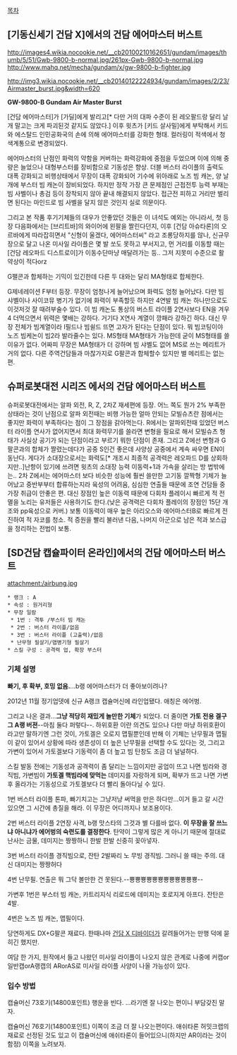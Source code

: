 [[목차]]

== [기동신세기 건담 X]에서의 건담 에어마스터 버스트 ==

http://images4.wikia.nocookie.net/__cb20100210162651/gundam/images/thumb/5/51/Gwb-9800-b-normal.jpg/261px-Gwb-9800-b-normal.jpg
http://www.mahq.net/mecha/gundam/x/gw-9800-b-fighter.jpg

http://img3.wikia.nocookie.net/__cb20140122224934/gundam/images/2/23/Airmaster_burst.jpg&width=620

'''GW-9800-B Gundam Air Master Burst'''

[건담 에어마스터]가 [가딜]에게 발리고[* 다만 거의 대파 수준이 된 레오팔드랑 달리 날개 말고는 크게 파괴된것 같지도 않았다.] 이후 윗츠가 [키드 살사밀]에게 부탁해서 키드와 에스탈드 인민공화국의 손에 의해 에어마스터를 강화한 형태. 컬러링이 적색에서 청색계통으로 변경되었다.

에어마스터의 난점인 화력의 약함을 커버하는 화력강화에 중점을 두었으며 이에 의해 중량은 늘었으나 대형부스터를 장비함으로 기동성은 향상. 더블 버스터 라이플의 출력도 대폭 강화되고 비행상태에서 무장이 대폭 강화되어 기수에 위아래로 노즈 빔 캐논, 양 날개에 부스터 빔 캐논이 장비되었다. 하지만 정작 가장 큰 문제점인 근접전투 능력 부재는 빔 사벨이나 총검 등이 장착되지 않아 끝내 해결되지 않았다. 접근전 피하고 거리만 벌리면 된다는 마인드로 빔 사벨을 달지 않은 것인지 실로 의문이다.

그리고 본 작품 후기기체들의 대우가 안좋았던 것들은 이 녀석도 예외는 아니라서, 첫 등장 다음화에서는 [브리트바]의 와이어에 왼팔을 짤린다던지, 이후 [건담 아슈타론]의 오르바에게 따라잡히면서 "신형이 울겠다, 에어마스터씨" 라고 조롱당하지를 않나, 신규무장으로 달고 나온 미사일 라이플은 몇 발 쏘도 못하고 부서지고, 먼 거리를 이동할 때는 [건담 레오파드 디스트로이]가 이동수단마냥 매달려가는 등.. 그저 지못미 수준으로 활약상이 적다orz

G팰콘과 합체하는 기믹이 있긴한데 다른 두 대와는 달리 MA형태로 합체한다.

G제네레이션 F부터 등장. 무장이 엄청나게 늘어났으며 화력도 엄청 늘어났다.
다만 빔 샤벨이나 사이코뮤 병기가 없기에 화력이 부족할듯 하지만 4연발 빔 캐논 하나만으로도 이것저것 잘 때려부술수 있다. 이 빔 캐논도 통상의 버스트 라이플 2연사보다 EN을 겨우 4 더먹으면서 위력은 몇배는 강하다.
거기다 X연사 계열이 깡패라 강하긴 하다. 대신 무장 전체가 빔계열이라 I필드나 빔쉴드 뜨면 고자가 된다는 단점이 있다.
뭐 빔코팅이야 노즈 빔케논이 빔2라 발라줄수는 있다.
MS형태 MA형태가 가능한데 굳이 MS형태를 쓸 이유가 없다. 어짜피 무장은 MA형태가 더 강하며 빔 샤벨도 없어 MS로 쓰는 메리트가 거의 없다.
다른 주역건담들과 마찮가지로 G팔콘과 합체할수 있지만 별 메리트는 없는 편.


== 슈퍼로봇대전 시리즈 에서의 건담 에어마스터 버스트 ==
슈퍼로봇대전에서는 알파 외전, R, Z, 2차Z 재세편에 등장. 
어느 쪽도 뭔가 2% 부족한 상태라는 것이 난점으로 알파 외전때는 비행 가능한 얼마 안되는 모빌슈츠란 점에서는 좋지만 화력이 부족하다는 점이 그 장점을 갉아먹는다.
R에서는 알파외전때 있었던 버스터 라이플 연사가 없어지면서 최대 화력무기를 쓸라면 변형을 필요로 해서 모빌슈츠 형태가 사실상 공기가 되는 단점이라고 부르기 뭐한 단점이 존재. 
그리고 Z에선 변형과 G팔콘과의 합체가 짤렸는데다가 공중 S인건 좋은데 사양상 공중에서 계속 싸우면 EN이 동난다. 게다가 소대장으로서는 화력도[* 개조시 최종적 공격력은 레오파드 D를 상회하지만..]난항이 있기에 쓰려면 윗츠의 소대장 능력 이동력+1과 가속을 살리는 방 법밖에는..
2차 Z에서는 에어마스터 보다 비슷한 성능에 훨씬 쓸만한 고기동 깔짝형 기체가 늘어났고 중반부부터 합류하는지라 육성의 어려움, 심심한 연출들 때문에 조연 건담들 중 가장 취급이 안좋은 편. 대신 장점인 높은 이동력 때문에 다회차 플레이시 빠르게 적 전멸을 노리는 유저들은 사용하기도 한다.(낮은 공격력은 다회차 플레이의 장점인 15단 개조와 pp육성으로 커버.) 보통 이동력이 매우 높은 아리오스와 에어마스터B로 빠르게 전진하여 적 자코를 청소. 적 증원을 빨리 불러낸 다음, 나머지 아군으로 남은 적과 보스급을 정리하는 전법이 보통.
== [SD건담 캡슐파이터 온라인]에서의 건담 에어마스터 버스트 ==
attachment:/airbung.jpg
 * 랭크 : A
 * 속성 : 원거리형
 * 무장 일람
  * 1번 : 격투 /부스터 빔 캐논
  * 2번 : 버스터 라이플/없음
  * 3번 : 버스터 라이플 (고출력)/없음
  * 난무형 필살기/맵병기형 필살기
 * 스킬 구성 : 공격력 업, 확장 부스터
=== 기체 설명 ===
'''빠기, 후 확부, 호밍 없음.'''...b랭 에어마스터가 더 좋아보이려나?

2012년 11월 정기업뎃에 신규 A랭크 캡슐머신에 라인업됐다. 애칭은 에어벙.

그리고 나온 결과...'''그냥 적당히 재밌게 놀만한 기체'''가 되었다. 더 줄이면 '''가토 전용 겔구그 A랭 버젼'''--마침 둘다 퍼렇다--. 하위호환 이란 의견도 있으나 다만 마냥 하위호환이라고만 말하기엔 그런 것이, 가토겔은 오로지 맵필뿐인데 반해 이 기체는 난무필과 맵필이 같이 있어서 상황에 따라 생존성이 더 높은 난무필을 선택할 수도 있다는 것, 그리고 가변이 있어서 가토겔보다 기동력이 좀 더 높고 빔 탄창도 조금 더 널널하다.

스킬 발동 전에는 기동성과 공격력이 좀 달리는 느낌이지만 공업이 뜨고 나면 빔라와 경직빔, 가변빔이 '''가토겔 핵빔라에 맞먹는''' 데미지를 자랑하게 되며, 확부가 뜨고 나면 가변후 올라가는 기동성으로 가토겔보다 더 빨리 돌아다닐 수 있다.

1번 버스터 라이플 톤파, 빠기치고는 그냥저냥 써먹을 만은 하다만...이거 들고 갈 시간 있으면 그 시간에 총질을 해라. 이 무장은 어디까지나 보조용이다.

2번 버스터 라이플 2연장 사격, b랭 맛스타의 그것과 별 다를바 없다. '''이 무장을 잘 쓰느냐 아니냐가 에어벙의 숙련도를 결정한다'''. 탄약이 그렇게 많은 게 아니기 때문에 절대로 난사는 금물, 데미지는 짱짱하니 한발 한발 신중히 꽂아넣자.

3번 버스터 라이플 경직빔으로, 잔탄 2발짜리 노 무빙 경직빔. 그러니 쓸 때는 주의. 대신 대미지는 짱짱허다

4번 난무필. 연출은 뭐 그닥 볼만한 건 못된다.--뿅뿅뿅뿅뿅뿅뿅뿅뿅뿅뿅뿅--

가변후 1번은 부스터 빔 캐논, 카트리지식 리로드에 데미지는 호로지게 아프다. 잔탄은 4발.

4번은 노즈 빔 캐논, 맵필이다.

당연하게도 DX+G팔콘 재료다. 한때나마 [[건담 X 디바이더]]가 갈려들어가는 만행 덕에 묻히긴 했지만.

여담 한 가지, 원작에서 들고 나왔던 미사일 라이플이 나오지 않은 관계로 나중에 커캡or일반캡orA랭캡의 ARorAS로 미사일 라이플 사양이 나올 가능성이 있다.
=== 입수 방법 ===
캡슐머신 73호기(14800포인트) 행운을 빈다. ...라기엔 잘 나오는 편이니 부담갖진 말자.

캡슐머신 76호기(14800포인트) 이쪽이 조금 더 잘 나오는편이다. 애쉬타론 허밋크랩의 재료로 선정된 것도 있고 이 캡슐머신에 애쉬타론이 들어있으니(하지만 AR이라는 것이 함정) 이쪽을 노려보자.
